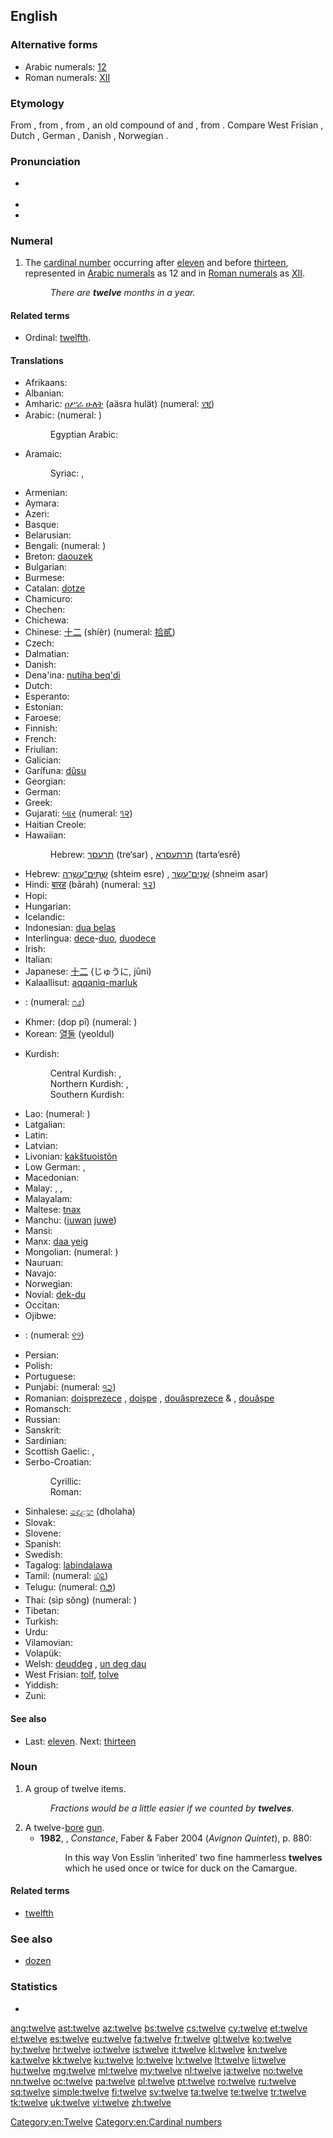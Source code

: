 ==English==
{{wikipedia}}

===Alternative forms===
* Arabic numerals: [[12]]
* Roman numerals: [[XII]]

===Etymology===
From {{etyl|enm|en}}, from {{etyl|ang|en}} {{term|twelf|lang=ang}}, from {{etyl|gem-pro|en}} {{recons|twalif|lang=gem-pro}}, an old compound of {{recons|twai|twa-|two|lang=gem-pro}} and {{recons|-lif||left over|lang=gem-pro}}, from {{etyl|ine-pro|en}} {{recons|leikw-||leave, remain|lang=ine-pro}}. Compare West Frisian {{term|tolve|lang=fy}}, Dutch {{term|twaalf|lang=nl}}, German {{term|zwölf|lang=de}}, Danish {{term|tolf|lang=da}}, Norwegian {{term|tolv|lang=no}}.

===Pronunciation===
* {{a|UK|US}} {{IPA|/twɛlv/}}
* {{audio|en-us-twelve.ogg|Audio (US)}}
* {{rhymes|ɛlv}}

===Numeral===
{{head|en|numeral}}

# The [[cardinal number]] occurring after [[eleven]] and before [[thirteen]], represented in [[Arabic numeral]]s as 12 and in [[Roman numerals]] as [[XII]].
#: ''There are '''twelve''' months in a year.''

====Related terms====
* Ordinal: [[twelfth]].

====Translations====
{{trans-top|cardinal number 12}}
* Afrikaans: {{t-|af|twaalf}}
* Albanian: {{t-|sq|dymbëdhjetë}}
* Amharic: [[ዐሥራ ሁለት]] (aäsra hulät) (numeral: [[፲፪]])
* Arabic: {{t-|ar|اثنا عشر|alt=إثْنا عَشَرَ|tr='ithnaa 3ashara}} (numeral: {{Arab|[[١٢]]}})
*: Egyptian Arabic: {{tø|arz|اتناشر|tr=itnaashar|sc=Arab}}
* Aramaic:
*: Syriac: {{t|syc|ܬܪܥܣܪ|tr=treʿsar|m}}, {{t|syc|ܬܪܬܥܣܪܐ|tr=tartaʿesrē|f}}
* Armenian: {{t+|hy|տասներկու|tr=tasnerku}}
* Aymara: {{t-|ay|tunka payani}}
* Azeri: {{t+|az|on iki}}
* Basque: {{t+|eu|hamabi}}
* Belarusian: {{t-|be|дванаццаць|tr=dvanáccac’|sc=Cyrl}}
* Bengali: {{t-|bn|বারো|tr=baro|sc=Beng}} (numeral: {{l|bn|১২}})
* Breton: [[daouzek]]
* Bulgarian: {{t-|bg|дванадесет|tr=dvanádeset}}
* Burmese: {{t+|my|ဆယ့်နှစ်|tr=hsè.hnit|sc=Mymr}}
* Catalan: [[dotze]]
* Chamicuro: {{tø|ccc|chunka ma'pojta}}
* Chechen: {{tø|ce|шийтта|tr=šiytta}}
* Chichewa: {{tø|ny|khumi n'ziwiri}}
* Chinese: [[十二]] (shíèr) (numeral: [[拾貳]])
* Czech: {{t+|cs|dvanáct}}
* Dalmatian: {{tø|dlm|dotco}}
* Danish: {{t+|da|tolv}}
* Dena'ina: [[nutiha beq'di]]
* Dutch: {{t+|nl|twaalf}}
* Esperanto: {{t-|eo|dek du}}
* Estonian: {{t+|et|kaksteist}}
* Faroese: {{t-|fo|tólv}}
* Finnish: {{t+|fi|kaksitoista}}
* French: {{t+|fr|douze}}
* Friulian: {{tø|fur|dodis}}
* Galician: {{t+|gl|doce}}
* Garífuna: [[dûsu]]
* Georgian: {{t-|ka|თორმეტი|tr=t’ermeti|sc=Geor}}
* German: {{t+|de|zwölf}}
* Greek: {{t+|el|δώδεκα|tr=dódeka}}
* Gujarati: [[બાર]] (numeral: [[૧૨]])
* Haitian Creole: {{tø|ht|douz}}
* Hawaiian: {{tø|haw|ʻumikūmālua}}
*: Hebrew: [[תרעסר]] (tre‘sar) {{m}}, [[תרתעסרא]] (tarta‘esrē) {{f}}
* Hebrew: [[שתים עשרה|שְׁתֵּים־עֶשְׂרֵה]] (shteim esre) {{f}} {{qualifier|used in counting}}, [[שנים עשר|שְׁנֵים־עָשָׂר]] (shneim asar) {{m}}
* Hindi: [[बारह]] (bārah) (numeral: [[१२]])
* Hopi: {{tø|hop|pakwt niikyang löqmuy siikya’ta}}
* Hungarian: {{t+|hu|tizenkettő}}
* Icelandic: {{t+|is|tólf}}
* Indonesian: [[dua belas]]
* Interlingua: [[dece]]-[[duo]], [[duodece]]
* Irish: {{t+|ga|dó dhéag}}
* Italian: {{t+|it|dodici}}
* Japanese: [[十二]] (じゅうに, jūni)
* Kalaallisut: [[aqqaniq-marluk]]
* {{trreq|kn}}: (numeral: [[೧೨]])
* Khmer: {{Khmr|[[ដប់ពីរ]]}} (dop pī) (numeral: {{Khmr|[[១២]]}})
* Korean: [[열둘]] (yeoldul)
{{trans-mid}}
* Kurdish:
*: Central Kurdish: {{t|ckb|sc=ku-Arab|دوانزه‌|tr=dwanze}}, {{t|ckb|sc=ku-Arab|دوازده‌|tr=dwazde}}
*: Northern Kurdish: {{t+|kmr|dazde}}, {{t+|kmr|diwazde}}
*: Southern Kurdish: {{t|sdh|sc=ku-Arab|دوازده‌|tr=dwazde}}
* Lao: {{t-|lo|ສິບສອງ|tr=sip-sööng|sc=Laoo}} (numeral: {{Laoo|[[໑໒]]}})
* Latgalian: {{tø|ltg|divpadsmit}}
* Latin: {{t+|la|duodecim}}
* Latvian: {{t+|lv|divpadsmit}}
* Livonian: [[kakštuoistõn]]
* Low German: {{t+|nds|twölf}}, {{t+|nds|twolf}}
* Macedonian: {{t-|mk|дванаесет|tr=dvanáeset}}
* Malay: {{t-|ms|dua belas}}, {{t-|ms|sepuluh dua}}, {{t-|ms|satu puluh dua}}
* Malayalam: {{t+|ml|പന്ത്രണ്ട്|sc=Mlym}}
* Maltese: [[tnax]]
* Manchu: ([[juwan]] [[juwe]])
* Mansi: {{tø|mns|китыгхуйплов|tr=kitygxujplow}}
* Manx: [[daa yeig]]
* Mongolian: {{t-|mn|арван хоёр|tr=arvan hoyor|sc=Cyrl}} (numeral: {{t|mn|sc=Mong|᠑᠒}})
* Nauruan: {{t-|na|ata ma aro}}
* Navajo: {{tø|nv|naakitsʼáadah}}
* Norwegian: {{t+|no|tolv}}
* Novial: [[dek-du]]
* Occitan: {{t+|oc|dotze}}
* Ojibwe: {{tø|oj|ashi-niizh}}
* {{trreq|or}}: (numeral: [[୧୨]])
* Persian: {{t+|fa|دوازده|tr=davâzdah}}
* Polish: {{t+|pl|dwanaście}}
* Portuguese: {{t+|pt|doze}}
* Punjabi: {{t-|pa|ਬਾਰਾਂ|tr=bārāṅ|sc=Guru}} (numeral: [[੧੨]])
* Romanian: [[doisprezece]] {{m}}, [[doișpe]] {{qualifier|m, informal}}, [[douăsprezece]] {{f}} & {{n}}, [[douășpe]] {{qualifier|f & n, informal}}
* Romansch: {{t-|rm|dudesch}}
* Russian: {{t+|ru|двенадцать|tr=dvenádtsat’}}
* Sanskrit: {{t-|sa|द्वादश|tr=dvādaśa|sc=Deva}}
* Sardinian: {{tø|sro|dóghi}}
* Scottish Gaelic: {{t-|gd|dà dheug}}, {{t-|gd|dhà dheug|alt=a dhà dheug}}
* Serbo-Croatian:
*: Cyrillic: {{t-|sh|дванаест|alt=два́нае̄ст|sc=Cyrl}}
*: Roman: {{t-|sh|dvanaest|alt=dvánaēst}}
* Sinhalese: [[දොළහ]] (dholaha)
* Slovak: {{t-|sk|dvanásť}}
* Slovene: {{t+|sl|dvanajst|alt=dvanájst}}
* Spanish: {{t+|es|doce}}
* Swedish: {{t+|sv|tolv}}
* Tagalog: [[labindalawa]]
* Tamil: {{t+|ta|பன்னிரண்டு|tr=paṉṉiraṇṭu|sc=Taml}} (numeral: [[௰௨]])
* Telugu: {{t+|te|పండ్రెండు|tr=pamḍremḍu}} (numeral: [[౧౨]])
* Thai: {{Thai|[[สิบสอง]]}} (sìp sŏng) (numeral: {{Thai|[[๑๒]]}})
* Tibetan: {{t|bo|བཅུ་གཉིས|tr=bcu gnyis|sc=Tibt}}
* Turkish: {{t+|tr|on iki}}
* Urdu: {{t-|ur|بارہ|tr=baarah}}
* Vilamovian: {{tø|wym|cwełf}}
* Volapük: {{t+|vo|degtel}}
* Welsh: [[deuddeg]] {{qualifier|vigesimal, traditional}}, [[un deg dau]] {{qualifier|decimal}}
* West Frisian: [[tolf]], [[tolve]]
* Yiddish: {{t-|yi|צוועלף|tr=tsvelf|sc=Hebr}}
* Zuni: {{tø|zun|asdemłan kwili yałdo'}}
{{trans-bottom}}

====See also====
* Last: [[eleven]]. Next: [[thirteen]]

===Noun===
{{en-noun}}

# A group of twelve items.
#: ''Fractions would be a little easier if we counted by '''twelves'''.''
# A twelve-[[bore]] [[gun]].
#* '''1982''', {{w|Lawrence Durrell}}, ''Constance'', Faber & Faber 2004 (''Avignon Quintet''), p. 880:
#*: In this way Von Esslin ‘inherited’ two fine hammerless '''twelves''' which he used once or twice for duck on the Camargue.

====Related terms====
* [[twelfth]]

===See also===
* [[dozen]]

===Statistics===
* {{rank|consider|provided|Rome|970|twelve|opposite|vast|isn't}}

[[Category:en:Twelve]]
[[Category:en:Cardinal numbers]]

[[ang:twelve]]
[[ast:twelve]]
[[az:twelve]]
[[bs:twelve]]
[[cs:twelve]]
[[cy:twelve]]
[[et:twelve]]
[[el:twelve]]
[[es:twelve]]
[[eu:twelve]]
[[fa:twelve]]
[[fr:twelve]]
[[gl:twelve]]
[[ko:twelve]]
[[hy:twelve]]
[[hr:twelve]]
[[io:twelve]]
[[is:twelve]]
[[it:twelve]]
[[kl:twelve]]
[[kn:twelve]]
[[ka:twelve]]
[[kk:twelve]]
[[ku:twelve]]
[[lo:twelve]]
[[lv:twelve]]
[[lt:twelve]]
[[li:twelve]]
[[hu:twelve]]
[[mg:twelve]]
[[ml:twelve]]
[[my:twelve]]
[[nl:twelve]]
[[ja:twelve]]
[[no:twelve]]
[[nn:twelve]]
[[oc:twelve]]
[[pa:twelve]]
[[pl:twelve]]
[[pt:twelve]]
[[ro:twelve]]
[[ru:twelve]]
[[sq:twelve]]
[[simple:twelve]]
[[fi:twelve]]
[[sv:twelve]]
[[ta:twelve]]
[[te:twelve]]
[[tr:twelve]]
[[tk:twelve]]
[[uk:twelve]]
[[vi:twelve]]
[[zh:twelve]]